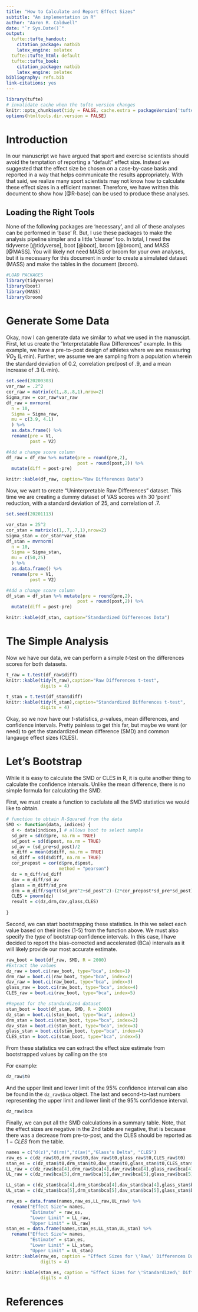 ```yaml
---
title: "How to Calculate and Report Effect Sizes"
subtitle: "An implementation in R"
author: "Aaron R. Caldwell"
date: "`r Sys.Date()`"
output:
  tufte::tufte_handout:
    citation_package: natbib
    latex_engine: xelatex
  tufte::tufte_html: default
  tufte::tufte_book:
    citation_package: natbib
    latex_engine: xelatex
bibliography: refs.bib
link-citations: yes
---
```


```r
library(tufte)
# invalidate cache when the tufte version changes
knitr::opts_chunk$set(tidy = FALSE, cache.extra = packageVersion('tufte'))
options(htmltools.dir.version = FALSE)
```

# Introduction

In our manuscript we have argued that sport and exercise scientists should avoid the temptation of reporting a "default" effect size. Instead we suggested that the effect size be chosen on a case-by-case basis and reported in a way that helps communicate the results appropriately. With that said, we realize many sport scientists may not know how to calculate these effect sizes in a efficient manner. Therefore, we have written this document to show how [@R-base] can be used to produce these analyses.

## Loading the Right Tools

None of the following packages are 'necessary', and all of these analyses can be performed in 'base' R. But, I use these packages to make the analysis pipeline simpler and a little 'cleaner' too. In total, I need the tidyverse [@tidyverse], boot [@boot], broom [@broom], and MASS [@MASS]. You will likely not need MASS or broom for your own analyses, but it is necessary for this document in order to create a simulated dataset (MASS) and make the tables in the document (broom).

```r
#LOAD PACKAGES
library(tidyverse) 
library(boot) 
library(MASS) 
library(broom)
```

# Generate Some Data

Okay, now I can generate data we similar to what we used in the manuscipt. First, let us create the "Interpretatable Raw Differences" example. In this example, we have a pre-to-post design of athletes where we are measuring $\dot{V}O_2$ (L$\cdot$min\textsuperscript{-1}). Further, we assume we are sampling from a population wherein the standard deviation of 0.2, correlation pre/post of .9, and a mean increase of .3 (L$\cdot$min\textsuperscript{-1}).

```r
set.seed(20200303)
var_raw = .2^2
cor_raw = matrix(c(1,.8,.8,1),nrow=2)
Sigma_raw = cor_raw*var_raw
df_raw = mvrnorm(
  n = 10,
  Sigma = Sigma_raw,
  mu = c(3.9, 4.1)
  ) %>% 
  as.data.frame() %>%
  rename(pre = V1,
         post = V2)

#Add a change score column
df_raw = df_raw %>% mutate(pre = round(pre,2),
                           post = round(post,2)) %>%
  mutate(diff = post-pre)

```

```r
knitr::kable(df_raw, caption="Raw Differences Data")
```

Now, we want to create "Uninterpretable Raw Differences" dataset. This time we are creating a dummy dataset of VAS scores with 30 'point' reduction, with a standard deviation of 25, and correlation of .7.

```r
set.seed(20201113)

var_stan = 25^2
cor_stan = matrix(c(1,.7,.7,1),nrow=2)
Sigma_stan = cor_stan*var_stan
df_stan = mvrnorm(
  n = 10,
  Sigma = Sigma_stan,
  mu = c(50,25)
  ) %>% 
  as.data.frame() %>%
  rename(pre = V1,
         post = V2)

#Add a change score column
df_stan = df_stan %>% mutate(pre = round(pre,2),
                           post = round(post,2)) %>%
  mutate(diff = post-pre)

```

```r
knitr::kable(df_stan, caption="Standardized Differences Data")
```

# The Simple Analysis

Now we have our data, we can perform a simple *t*-test on the differences scores for both datasets.

```r
t_raw = t.test(df_raw$diff)
knitr::kable(tidy(t_raw),caption="Raw Differences t-test",
             digits = 4)

t_stan = t.test(df_stan$diff)
knitr::kable(tidy(t_stan),caption="Standardized Differences t-test",
             digits = 4)
```

Okay, so we now have our *t*-statistics, *p*-values, mean differences, and confidence intervals. Pretty painless to get this far, but maybe we want (or need) to get the standardized mean difference (SMD) and common langauge effect sizes (CLES).

# Let's Bootstrap

While it is easy to calculate the SMD or CLES in R, it is quite another thing to calculate the confidence intervals. Unlike the mean difference, there is no simple formula for calculating the SMD. 

First, we must create a function to caclulate all the SMD statistics we would like to obtain.

```r
# function to obtain R-Squared from the data
SMD <- function(data, indices) {
  d <- data[indices,] # allows boot to select sample
  sd_pre = sd(d$pre, na.rm = TRUE)
  sd_post = sd(d$post, na.rm = TRUE)
  sd_av = (sd_pre+sd_post)/2
  m_diff = mean(d$diff, na.rm = TRUE)
  sd_diff = sd(d$diff, na.rm = TRUE)
  cor_prepost = cor(d$pre,d$post,
                    method = "pearson")
  dz = m_diff/sd_diff
  dav = m_diff/sd_av
  glass = m_diff/sd_pre
  drm = m_diff/sqrt((sd_pre^2+sd_post^2)-(2*cor_prepost*sd_pre*sd_post))*sqrt(2*(1-cor_prepost))
  CLES = pnorm(dz)
  result = c(dz,drm,dav,glass,CLES)
  
} 
```

Second, we can start bootstrapping these statistics. In this we select each value based on their index (1-5) from the function above. We must also specify the *type* of bootstrap confidence intervals. In this case, I have decided to report the bias-corrected and accelerated (BCa) intervals as it will likely provide our most accurate estimate.


```r
raw_boot = boot(df_raw, SMD, R = 2000)
#Extract the values
dz_raw = boot.ci(raw_boot, type="bca", index=1)
drm_raw = boot.ci(raw_boot, type="bca", index=2)
dav_raw = boot.ci(raw_boot, type="bca", index=3)
glass_raw = boot.ci(raw_boot, type="bca", index=4)
CLES_raw = boot.ci(raw_boot, type="bca", index=5)

#Repeat for the standardized dataset
stan_boot = boot(df_stan, SMD, R = 2000)
dz_stan = boot.ci(stan_boot, type="bca", index=1)
drm_stan = boot.ci(stan_boot, type="bca", index=2)
dav_stan = boot.ci(stan_boot, type="bca", index=3)
glass_stan = boot.ci(stan_boot, type="bca", index=4)
CLES_stan = boot.ci(stan_boot, type="bca", index=5)
```

From these statistics we can extract the effect size estimate from bootstrapped values by calling on the `$t0`

For example:

```r
dz_raw$t0
```

And the upper limit and lower limit of the 95% confidence interval can also be found in the `dz_raw$bca` object. The last and second-to-last numbers representing the upper limit and lower limit of the 95% confidence interval.

```r
dz_raw$bca
```

Finally, we can put all the SMD calculations in a summary table. Note, that the effect sizes are negative in the 2nd table are negative, that is because there was a decrease from pre-to-post, and the CLES should be reported as $1-CLES$ from the table.

```r
names = c("d(z)","d(rm)","d(av)","Glass's Delta", "CLES")
raw_es = c(dz_raw$t0,drm_raw$t0,dav_raw$t0,glass_raw$t0,CLES_raw$t0)
stan_es = c(dz_stan$t0,drm_stan$t0,dav_stan$t0,glass_stan$t0,CLES_stan$t0)
LL_raw = c(dz_raw$bca[4],drm_raw$bca[4],dav_raw$bca[4],glass_raw$bca[4],CLES_raw$bca[4])
UL_raw = c(dz_raw$bca[5],drm_raw$bca[5],dav_raw$bca[5],glass_raw$bca[5],CLES_raw$bca[5])

LL_stan = c(dz_stan$bca[4],drm_stan$bca[4],dav_stan$bca[4],glass_stan$bca[4],CLES_stan$bca[4])
UL_stan = c(dz_stan$bca[5],drm_stan$bca[5],dav_stan$bca[5],glass_stan$bca[5],CLES_stan$bca[5])

raw_es = data.frame(names,raw_es,LL_raw,UL_raw) %>%
  rename("Effect Size"= names,
         "Estimate" = raw_es,
         "Lower Limit" = LL_raw,
         "Upper Limit" = UL_raw)
stan_es = data.frame(names,stan_es,LL_stan,UL_stan) %>%
  rename("Effect Size"= names,
         "Estimate" = stan_es,
         "Lower Limit" = LL_stan,
         "Upper Limit" = UL_stan)
knitr::kable(raw_es, caption = "Effect Sizes for \'Raw\' Differences Dataset",
             digits = 4)

knitr::kable(stan_es, caption = "Effect Sizes for \'Standardized\' Differences Dataset",
             digits = 4)
```


\newpage

# References


